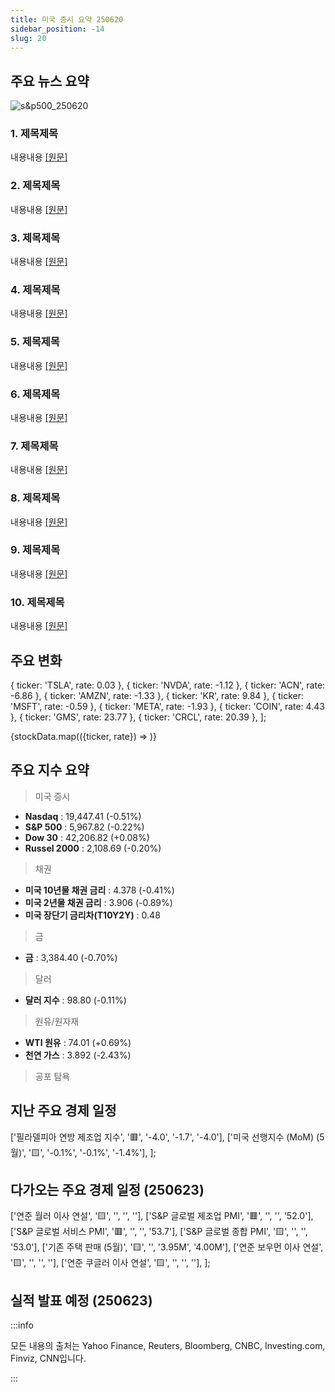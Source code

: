 ```yaml
---
title: 미국 증시 요약 250620
sidebar_position: -14
slug: 20
---
```


## 주요 뉴스 요약

![s&p500_250620](/map/250620.png)

### 1. **제목제목**

내용내용 [[원문]](https://finance.yahoo.com/news/live/stock-market-today-sp-500-nasdaq-fall-amid-fed-rate-uncertainty-as-trump-mulls-iran-move-200035781.html)

### 2. **제목제목**

내용내용 [[원문]]()

### 3. **제목제목**

내용내용 [[원문]](https://www.reuters.com/business/major-brokerages-see-slower-pace-fed-rate-cuts-despite-trump-tariff-uncertainty-2025-03-20/)

### 4. **제목제목**

내용내용 [[원문]]()

### 5. **제목제목**

내용내용 [[원문]](https://www.reuters.com/business/media-telecom/softbanks-son-pitches-1-trillion-us-ai-hub-tsmc-trump-team-bloomberg-news-2025-06-20/)

### 6. **제목제목**

내용내용 [[원문]](https://www.reuters.com/business/retail-consumer/south-korea-says-sk-amazon-invest-5-bln-countrys-biggest-data-centre-2025-06-20/)

### 7. **제목제목**

내용내용 [[원문]](https://www.reuters.com/world/china/nvidia-foxconn-talks-deploy-humanoid-robots-houston-ai-server-making-plant-2025-06-20/)

### 8. **제목제목**

내용내용 [[원문]](https://www.reuters.com/sustainability/boards-policy-regulation/eu-court-adviser-sides-with-regulators-googles-fight-against-eu-antitrust-fine-2025-06-19/)

### 9. **제목제목**

내용내용 [[원문]]()

### 10. **제목제목**

내용내용 [[원문]]()

## 주요 변화

  { ticker: 'TSLA', rate: 0.03 },
  { ticker: 'NVDA', rate: -1.12 },
  { ticker: 'ACN', rate: -6.86 },
  { ticker: 'AMZN', rate: -1.33 },
  { ticker: 'KR', rate: 9.84 },
  { ticker: 'MSFT', rate: -0.59 },
  { ticker: 'META', rate: -1.93 },
  { ticker: 'COIN', rate: 4.43 },
  { ticker: 'GMS', rate: 23.77 },
  { ticker: 'CRCL', rate: 20.39 },
];

{stockData.map(({ticker, rate}) => <StockCardMini key={ticker} ticker={ticker} rate={rate}></StockCardMini>)}

## 주요 지수 요약

> 미국 증시

- **Nasdaq** : 19,447.41 (-0.51%)
- **S&P 500** : 5,967.82 (-0.22%)
- **Dow 30** : 42,206.82 (+0.08%)
- **Russel 2000** : 2,108.69 (-0.20%)

> 채권

- **미국 10년물 채권 금리** : 4.378 (-0.41%)
- **미국 2년물 채권 금리** : 3.906 (-0.89%)
- **미국 장단기 금리차(T10Y2Y)** : 0.48

> 금

- **금** : 3,384.40 (-0.70%)

> 달러

- **달러 지수** : 98.80 (-0.11%)

> 원유/원자재

- **WTI 원유** : 74.01 (+0.69%)
- **천연 가스** : 3.892 (-2.43%)

> 공포 탐욕

<FearAndGreed fearAndGreedIndex={55} vix={20.62} vixRate={-6.99} />

## 지난 주요 경제 일정

  ['필라델피아 연방 제조업 지수', '🟥', '-4.0', '-1.7', '-4.0'],
  ['미국 선행지수 (MoM) (5월)', '🟨', '-0.1%', '-0.1%', '-1.4%'],
];

<EconomicCalendar data={eventsData} />

## 다가오는 주요 경제 일정 (250623)

  ['연준 월러 이사 연설', '🟨', '', '', ''],
  ['S&P 글로벌 제조업 PMI', '🟥', '', '', '52.0'],
  ['S&P 글로벌 서비스 PMI', '🟥', '', '', '53.7'],
  ['S&P 글로벌 종합 PMI', '🟨', '', '', '53.0'],
  ['기존 주택 판매 (5월)', '🟨', '', '3.95M', '4.00M'],
  ['연준 보우먼 이사 연설', '🟨', '', '', ''],
  ['연준 쿠글러 이사 연설', '🟨', '', '', ''],
];

<EconomicCalendar data={nextEventsData} />

## 실적 발표 예정 (250623)


<EarningsBoard stocksBMO={stocksBMO} />

:::info

모든 내용의 출처는 Yahoo Finance, Reuters, Bloomberg, CNBC, Investing.com, Finviz, CNN입니다.

:::
